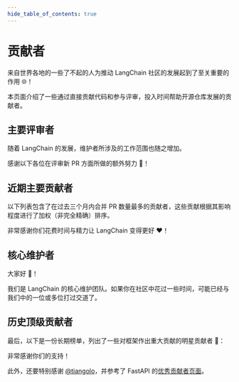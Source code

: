 ```yaml
---
hide_table_of_contents: true
---
```



# 贡献者

来自世界各地的一些了不起的人为推动 LangChain 社区的发展起到了至关重要的作用 🌐！

本页面介绍了一些通过直接贡献代码和参与评审，投入时间帮助开源仓库发展的贡献者。

## 主要评审者

随着 LangChain 的发展，维护者所涉及的工作范围也随之增加。

感谢以下各位在评审新 PR 方面所做的额外努力 🙏！

<People type="top_reviewers"></People>

## 近期主要贡献者

以下列表包含了在过去三个月内合并 PR 数量最多的贡献者，这些贡献根据其影响程度进行了加权（非完全精确）排序。

非常感谢你们花费时间与精力让 LangChain 变得更好 ❤️！

<People type="top_recent_contributors" count="20"></People>

## 核心维护者

大家好 👋！

我们是 LangChain 的核心维护团队。如果你在社区中花过一些时间，可能已经与我们中的一位或多位打过交道了。

<People type="maintainers"></People>

## 历史顶级贡献者

最后，以下是一份长期榜单，列出了一些对框架作出重大贡献的明星贡献者 🌟：

<People type="top_contributors"></People>

非常感谢你们的支持！

此外，还要特别感谢 [@tiangolo](https://github.com/tiangolo)，并参考了 FastAPI 的[优秀贡献者页面](https://fastapi.tiangolo.com/fastapi-people)。